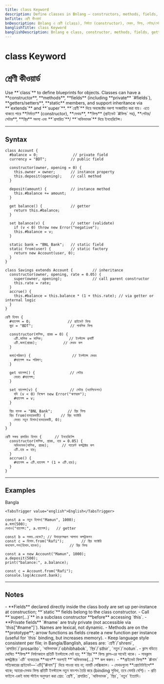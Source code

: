 ```yaml
---
title: class Keyword
description: Define classes in Bnlang — constructors, methods, fields, getters/setters, static members, inheritance (extends/super), and private fields.
bnTitle: শ্রেণী কীওয়ার্ড
bnDescription: Bnlang এ শ্রেণী (class), নির্মাতা (constructor), মেথড, ফিল্ড, গেটার/সেটার, স্থির (static) সদস্য, প্রসারিত (extends)/অভিভাবক (super), প্রাইভেট ফিল্ড।
banglishTitle: class Keyword
banglishDescription: Bnlang e class, constructor, methods, fields, getter/setter, static, extends/super, private fields.
---
```


# <I18nEnglish>class Keyword</I18nEnglish>
# <I18nBangla>শ্রেণী কীওয়ার্ড</I18nBangla>


<I18nEnglish>
Use **`class`** to define blueprints for objects.  
Classes can have a **constructor**, **methods**, **fields** (including **private** `#fields`), **getters/setters**, **static** members, and support inheritance via **`extends`** and **`super`**.
</I18nEnglish>

<I18nBangla>
**`শ্রেণী`** দিয়ে অবজেক্টের নকশা সংজ্ঞায়িত করা যায়।  
এতে থাকতে পারে **নির্মাতা** (constructor), **মেথড**, **ফিল্ড** (প্রাইভেট `#ফিল্ড` সহ), **গেটার/সেটার**, **স্থির** সদস্য এবং **`প্রসারিত`**/ **`অভিভাবক`** দিয়ে ইনহেরিটেন্স।
</I18nBangla>



---

## Syntax

<I18nEnglish>

```bnl
class Account {
  #balance = 0;                // private field
  currency = "BDT";           // public field

  constructor(owner, opening = 0) {
    this.owner = owner;       // instance property
    this.deposit(opening);    // call method
  }

  deposit(amount) {           // instance method
    this.#balance += amount;
  }

  get balance() {             // getter
    return this.#balance;
  }

  set balance(v) {            // setter (validate)
    if (v < 0) throw new Error("negative");
    this.#balance = v;
  }

  static bank = "BNL Bank";   // static field
  static from(user) {         // static factory
    return new Account(user, 0);
  }
}

class Savings extends Account {         // inheritance
  constructor(owner, opening, rate = 0.05) {
    super(owner, opening);              // call parent constructor
    this.rate = rate;
  }
  accrue() {
    this.#balance = this.balance * (1 + this.rate); // via getter or internal logic
  }
}
```
</I18nEnglish>

<I18nBangla>

```bnl
শ্রেণী হিসাব {
  #ব্যালেন্স = 0;                 // প্রাইভেট ফিল্ড
  মুদ্রা = "BDT";                 // পাবলিক ফিল্ড

  constructor(মালিক, প্রারম্ভ = 0) {
    এটি.মালিক = মালিক;            // ইনস্ট্যান্স প্রপার্টি
    এটি.জমা(প্রারম্ভ);            // মেথড কল
  }

  জমা(পরিমাণ) {                   // ইনস্ট্যান্স মেথড
    #ব্যালেন্স += পরিমাণ;
  }

  get ব্যালেন্স() {                // গেটার
    ফেরত #ব্যালেন্স;
  }

  set ব্যালেন্স(v) {               // সেটার (ভ্যালিডেশন)
    যদি (v < 0) নিক্ষেপ new Error("ঋণাত্মক");
    #ব্যালেন্স = v;
  }

  স্থির ব্যাংক = "BNL Bank";       // স্থির ফিল্ড
  স্থির from(ব্যবহারকারী) {       // স্থির ফ্যাক্টরি
    ফেরত নতুন হিসাব(ব্যবহারকারী, 0);
  }
}

শ্রেণী সঞ্চয় প্রসারিত হিসাব {      // ইনহেরিটেন্স
  constructor(মালিক, প্রারম্ভ, হার = 0.05) {
    অভিভাবক(মালিক, প্রারম্ভ);      // প্যারেন্ট কন্সট্রাক্টর কল
    এটি.হার = হার;
  }
  accrue() {
    #ব্যালেন্স = এটি.ব্যালেন্স * (1 + এটি.হার);
  }
}
```
</I18nBangla>



---

## Examples

<Tabs defaultValue="bangla" className="w-full">
  <TabsList>
    <TabsTrigger value="bangla">Bangla</TabsTrigger>
    
    <TabsTrigger value="english">English</TabsTrigger>
  </TabsList>

  <TabsContent value="bangla">

```bnl
const a = নতুন হিসাব("Mamun", 1000);
a.জমা(500);
দেখাও("ব্যালেন্স:", a.ব্যালেন্স);   // getter

const b = সঞ্চয়.থেকে?; // উদাহরণস্বরূপ আলাদা কন্সট্রাকশন
const c = হিসাব.from("Rafi");        // স্থির ফ্যাক্টরি
কনসোল.লগ(হিসাব.ব্যাংক);             // স্থির ফিল্ড
```
  </TabsContent>

  

  <TabsContent value="english">

```bnl
const a = new Account("Mamun", 1000);
a.deposit(500);
print("balance:", a.balance);

const c = Account.from("Rafi");
console.log(Account.bank);
```
  </TabsContent>
</Tabs>

---

## Notes

<I18nEnglish>
- **Fields** declared directly inside the class body are set up per‑instance at construction; **`static`** fields belong to the class constructor.  
- Call **`super(...)`** in a subclass constructor **before** accessing `this`.  
- **Private fields** `#name` are truly private (not accessible via `this["#name"]`). Names are lexical, not dynamic.  
- Methods are on the **prototype**; arrow functions as fields create a new function per instance (useful for `this` binding, but increases memory).  
- Keep language style consistent per file; in Bangla/Banglish, aliases are: `শ্রেণী`/`shreni`, `প্রসারিত`/`prosarito`, `অভিভাবক`/`obhibhabok`, `স্থির`/`sthir`, `নতুন`/`notun`.
</I18nEnglish>

<I18nBangla>
- ক্লাস বডিতে ঘোষিত **ফিল্ড** নির্মাণকালে প্রতিটি ইনস্ট্যান্সে সেট হয়; **`স্থির`** ফিল্ড ক্লাস‑এর সাথেই থাকে।  
- সাবক্লাস কন্সট্রাক্টরে `এটি` ব্যবহারের **আগে** অবশ্যই **`অভিভাবক(...)`** কল করুন।  
- **প্রাইভেট ফিল্ড** `#নাম` সত্যিকারের প্রাইভেট—`এটি["#নাম"]` দিয়ে পাওয়া যায় না; নামটি লেক্সিক্যাল।  
- মেথডগুলো **প্রোটোটাইপে** থাকে; অ্যারো‑মেথড ফিল্ড প্রতিটি ইনস্ট্যান্সে নতুন ফাংশন তৈরি করে (binding সুবিধা, তবে মেমরি বেশি)।  
- প্রতি ফাইলে একই ভাষা স্টাইল অনুসরণ করা শ্রেয়: `শ্রেণী`, `প্রসারিত`, `অভিভাবক`, `স্থির`, `নতুন` ইত্যাদি।
</I18nBangla>


